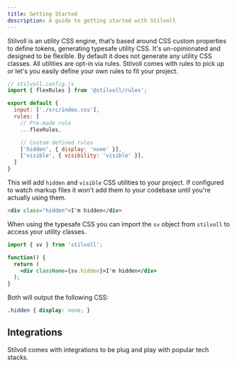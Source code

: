 ```yaml
---
title: Getting Started
description: A guide to getting started with Stilvoll
---
```



Stilvoll is an utility CSS engine, that’s based around CSS custom properties to define tokens, generating typesafe utility CSS. It's un-opinionated and designed to be flexible. By default it does not generate any utility CSS classes. All utilities are opt-in via rules. Stilvoll comes with rules to pick up or let's you easily define your own rules to fit your project.

```js
// stilvoll.config.js
import { flexRules } from '@stilvoll/rules';

export default {
  input: ['./src/index.css'],
  rules: [
    // Pre-made rule
    ...flexRules,

    // Custom defined rules
    ['hidden', { display: 'none' }],
    ['visible', { visibility: 'visible' }],
  ]
}
```

This will add `hidden` and `visible` CSS utilities to your project. If configured to watch markup files it won't add them to your codebase until you're actually using them.

```html
<div class="hidden">I'm hidden</div>
```

When using the typesafe CSS you can import the `sv` object from `stilvoll` to access your utility classes.

```jsx
import { sv } from 'stilvoll';

function() {
  return (
    <div className={sv.hidden}>I'm hidden</div>
  );
}
```

Both will output the following CSS:

```css
.hidden { display: none; }
```
## Integrations

Stilvoll comes with integrations to be plug and play with popular tech stacks.


<CardGrid>
	<LinkCard title="Vite Plugin" href="/integrations/vite" />
  <LinkCard title="PostCSS Plugin" href="/integrations/postcss" />
  <LinkCard title="CLI" href="/integrations/cli" />
</CardGrid>
